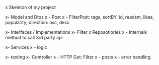 x Skeleton of my project

x- Model and Dtos
x - Post
x - FilterPost: tags, sortBY: id, readsm, likes, popularity; direction: asc, desc

x- Interfaces / Implementations
 x- Filter
x Reposotiories
x - Internalk method to call 3rd party api

x- Services
x - logic 

x- testing
x- Controller
x  - HTTP Get: Filter
x  - posts
x - error handling

